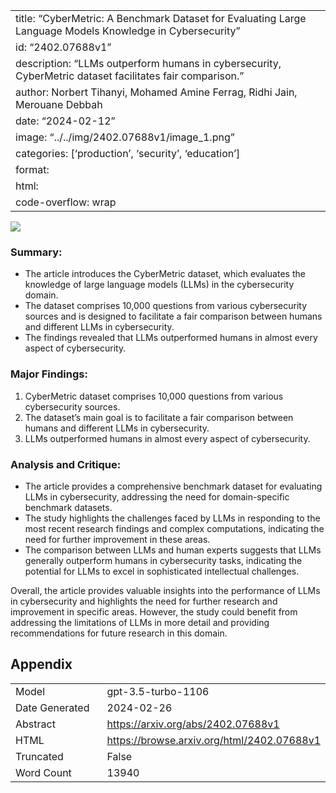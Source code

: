 
---
title: "CyberMetric: A Benchmark Dataset for Evaluating Large Language Models Knowledge in Cybersecurity"
id: "2402.07688v1"
description: "LLMs outperform humans in cybersecurity, CyberMetric dataset facilitates fair comparison."
author: Norbert Tihanyi, Mohamed Amine Ferrag, Ridhi Jain, Merouane Debbah
date: "2024-02-12"
image: "../../img/2402.07688v1/image_1.png"
categories: ['production', 'security', 'education']
format:
  html:
    code-overflow: wrap
---

![](../../img/2402.07688v1/image_1.png)

### **Summary:**
- The article introduces the CyberMetric dataset, which evaluates the knowledge of large language models (LLMs) in the cybersecurity domain.
- The dataset comprises 10,000 questions from various cybersecurity sources and is designed to facilitate a fair comparison between humans and different LLMs in cybersecurity.
- The findings revealed that LLMs outperformed humans in almost every aspect of cybersecurity.

### **Major Findings:**
1. CyberMetric dataset comprises 10,000 questions from various cybersecurity sources.
2. The dataset's main goal is to facilitate a fair comparison between humans and different LLMs in cybersecurity.
3. LLMs outperformed humans in almost every aspect of cybersecurity.

### **Analysis and Critique:**
- The article provides a comprehensive benchmark dataset for evaluating LLMs in cybersecurity, addressing the need for domain-specific benchmark datasets.
- The study highlights the challenges faced by LLMs in responding to the most recent research findings and complex computations, indicating the need for further improvement in these areas.
- The comparison between LLMs and human experts suggests that LLMs generally outperform humans in cybersecurity tasks, indicating the potential for LLMs to excel in sophisticated intellectual challenges.

Overall, the article provides valuable insights into the performance of LLMs in cybersecurity and highlights the need for further research and improvement in specific areas. However, the study could benefit from addressing the limitations of LLMs in more detail and providing recommendations for future research in this domain.

## Appendix

|          |          |
|----------|----------|
| Model     | gpt-3.5-turbo-1106       |
| Date Generated     | 2024-02-26       |
| Abstract | [https://arxiv.org/abs/2402.07688v1](https://arxiv.org/abs/2402.07688v1)        |
| HTML     | [https://browse.arxiv.org/html/2402.07688v1](https://browse.arxiv.org/html/2402.07688v1)       |
| Truncated       | False       |
| Word Count       | 13940       |